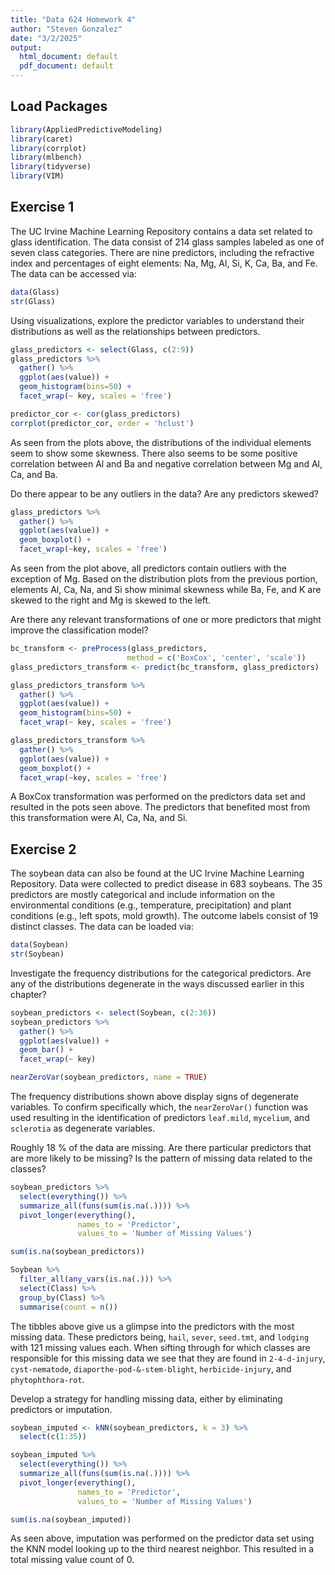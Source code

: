 ```yaml
---
title: "Data 624 Homework 4"
author: "Steven Gonzalez"
date: "3/2/2025"
output:
  html_document: default
  pdf_document: default
---
```


## Load Packages
```r
library(AppliedPredictiveModeling)
library(caret)
library(corrplot)
library(mlbench)
library(tidyverse)
library(VIM)
```

## Exercise 1
The UC Irvine Machine Learning Repository contains a data set related to glass identification. The data consist of 214 glass samples labeled as one of seven class categories. There are nine predictors, including the refractive index and percentages of eight elements: Na, Mg, Al, Si, K, Ca, Ba, and Fe.
The data can be accessed via:
```r
data(Glass)
str(Glass)
```

Using visualizations, explore the predictor variables to understand their distributions as well as the relationships between predictors.
```r
glass_predictors <- select(Glass, c(2:9))
glass_predictors %>%
  gather() %>% 
  ggplot(aes(value)) +
  geom_histogram(bins=50) +
  facet_wrap(~ key, scales = 'free')

predictor_cor <- cor(glass_predictors)
corrplot(predictor_cor, order = 'hclust')
```

As seen from the plots above, the distributions of the individual elements seem to show some skewness. There also seems to be some positive correlation between Al and Ba and negative correlation between Mg and Al, Ca, and Ba.

Do there appear to be any outliers in the data? Are any predictors skewed?
```r
glass_predictors %>% 
  gather() %>%
  ggplot(aes(value)) +
  geom_boxplot() +
  facet_wrap(~key, scales = 'free')
```

As seen from the plot above, all predictors contain outliers with the exception of Mg. Based on the distribution plots from the previous portion, elements Al, Ca, Na, and Si show minimal skewness while Ba, Fe, and K are skewed to the right and Mg is skewed to the left.

Are there any relevant transformations of one or more predictors that might improve the classification model?
```r
bc_transform <- preProcess(glass_predictors,
                          method = c('BoxCox', 'center', 'scale'))
glass_predictors_transform <- predict(bc_transform, glass_predictors)

glass_predictors_transform %>%
  gather() %>% 
  ggplot(aes(value)) +
  geom_histogram(bins=50) +
  facet_wrap(~ key, scales = 'free')

glass_predictors_transform %>% 
  gather() %>%
  ggplot(aes(value)) +
  geom_boxplot() +
  facet_wrap(~key, scales = 'free')
```

A BoxCox transformation was performed on the predictors data set and resulted in the pots seen above. The predictors that benefited most from this transformation were Al, Ca, Na, and Si.

## Exercise 2
The soybean data can also be found at the UC Irvine Machine Learning Repository. Data were collected to predict disease in 683 soybeans. The 35 predictors are mostly categorical and include information on the environmental conditions (e.g., temperature, precipitation) and plant conditions (e.g., left spots, mold growth). The outcome labels consist of 19 distinct classes.
The data can be loaded via:
```r
data(Soybean)
str(Soybean)
```

Investigate the frequency distributions for the categorical predictors. Are any of the distributions degenerate in the ways discussed earlier in this chapter?
```r
soybean_predictors <- select(Soybean, c(2:36))
soybean_predictors %>%
  gather() %>% 
  ggplot(aes(value)) +
  geom_bar() +
  facet_wrap(~ key)

nearZeroVar(soybean_predictors, name = TRUE)
```

The frequency distributions shown above display signs of degenerate variables. To confirm specifically which, the `nearZeroVar()` function was used resulting in the identification of predictors `leaf.mild`, `mycelium`, and `sclerotia` as degenerate variables.

Roughly 18 % of the data are missing. Are there particular predictors that are more likely to be missing? Is the pattern of missing data related to the classes?
```r
soybean_predictors %>%
  select(everything()) %>% 
  summarize_all(funs(sum(is.na(.)))) %>% 
  pivot_longer(everything(),
               names_to = 'Predictor',
               values_to = 'Number of Missing Values')

sum(is.na(soybean_predictors))

Soybean %>%
  filter_all(any_vars(is.na(.))) %>%
  select(Class) %>%
  group_by(Class) %>%
  summarise(count = n())
```

The tibbles above give us a glimpse into the predictors with the most missing data. These predictors being, `hail`, `sever`, `seed.tmt`, and `lodging` with 121 missing values each. When sifting through for which classes are responsible for this missing data we see that they are found in `2-4-d-injury`, `cyst-nematode`, `diaporthe-pod-&-stem-blight`, `herbicide-injury`, and `phytophthora-rot`.

Develop a strategy for handling missing data, either by eliminating predictors or imputation.
```r
soybean_imputed <- kNN(soybean_predictors, k = 3) %>% 
  select(c(1:35))

soybean_imputed %>%
  select(everything()) %>% 
  summarize_all(funs(sum(is.na(.)))) %>% 
  pivot_longer(everything(),
               names_to = 'Predictor',
               values_to = 'Number of Missing Values')

sum(is.na(soybean_imputed))
```

As seen above, imputation was performed on the predictor data set using the KNN model looking up to the third nearest neighbor. This resulted in a total missing value count of 0.
